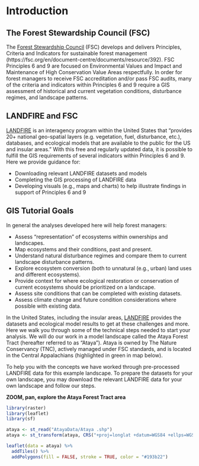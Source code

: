 # Introduction {#Introduction}

## The Forest Stewardship Council (FSC)

The [Forest Stewardship Council](https://fsc.org/en) (FSC) develops and delivers Principles, Criteria and Indicators for sustainable forest management (https://fsc.org/en/document-centre/documents/resource/392). FSC Principles 6 and 9 are focused on Environmental Values and Impact and Maintenance of High Conservation Value Areas respectfully. In order for forest managers to receive FSC accreditation and/or pass FSC audits, many of the criteria and indicators within Principles 6 and 9 require a GIS assessment of historical and current vegetation conditions, disturbance regimes, and landscape patterns.

## LANDFIRE and FSC

[LANDFIRE](https://landfire.gov/) is an interagency program within the United States that "provides 20+ national geo-spatial layers (e.g. vegetation, fuel, disturbance, etc.), databases, and ecological models that are available to the public for the US and insular areas." With this free and regularly updated data, it is possible to fulfill the GIS requirements of several indicators within Principles 6 and 9. Here we provide guidance for:

* Downloading relevant LANDFIRE datasets and models
* Completing the GIS processing of LANDFIRE data
* Developing visuals (e.g., maps and charts) to help illustrate findings in support of Principles 6 and 9

## GIS Tutorial Goals

In general the analyses developed here will help forest managers:

* Assess “representation” of ecosystems within ownerships and landscapes.
* Map ecosystems and their conditions, past and present.
* Understand natural disturbance regimes and compare them to current landscape disturbance patterns.
* Explore ecosystem conversion (both to unnatural (e.g., urban) land uses and different ecosystems).
* Provide context for where ecological restoration or conservation of current ecosystems should be prioritized on a landscape.  
* Assess site conditions that can be completed with existing datasets.
* Assess climate change and future condition considerations where possible with existing data.

In the United States, including the insular areas, [LANDFIRE](https://www.landfire.gov/) provides the datasets and ecological model results to get at these challenges and more. Here we walk you through some of the technical steps needed to start your analysis. We will do our work in a model landscape called the Ataya Forest Tract (hereafter referred to as "Ataya"). Ataya is owned by The Nature Conservancy (TNC), actively managed under FSC standards, and is located in the Central Appalachians (highlighted in green in map below).

To help you with the concepts we have worked through pre-processed LANDFIRE data for this example landscape. To prepare the datasets for your own landscape, you may download the relevant LANDFIRE data for your own landscape and follow our steps.

**ZOOM, pan, explore the Ataya Forest Tract area**
```r
library(raster)
library(leaflet)
library(sf)

ataya <- st_read("AtayaData/Ataya .shp")
ataya <- st_transform(ataya, CRS("+proj=longlat +datum=WGS84 +ellps=WGS84 +towgs84=0,0,0"))

```

```r

leaflet(data = ataya) %>% 
  addTiles() %>% 
  addPolygons(fill = FALSE, stroke = TRUE, color = "#193b22")

```

